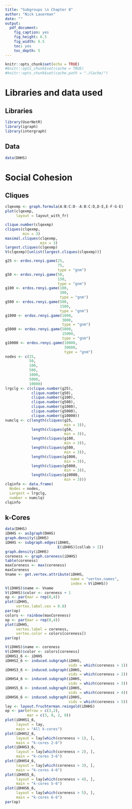 ```yaml
---
title: "Subgroups \n Chapter 8"
author: "Nick Lauerman"
date: ""
output: 
  pdf_document: 
    fig_caption: yes
    fig_height: 6.5
    fig_width: 6.5
    toc: yes
    toc_depth: 5
---
```


```r
knitr::opts_chunk$set(echo = TRUE)
#knitr::opts_chunk$set(cache = TRUE)
#knitr::opts_chunk$set(cache.path = "./Cache/")
```

# Libraries and data used
## Libraries
```r
library(UserNetR)
library(igraph)
library(intergraph)
```

## Data
```r
data(DHHS)
```

# Social Cohesion
## Cliques
```r
clqexmp <- graph.formula(A:B:C:D--A:B:C:D,D-E,E-F-G-E)
plot(clqexmp, 
     layout = layout_with_fr)

clique.number(clqexmp)
cliques(clqexmp,
        min = 3)
maximal.cliques(clqexmp,
                min = 3)
largest.cliques(clqexmp)
V(clqexmp)[unlist(largest.cliques(clqexmp))]

g25 <- erdos.renyi.game(25,
                        75, 
                        type = "gnm")
g50 <- erdos.renyi.game(50,
                        150, 
                        type = "gnm")
g100 <- erdos.renyi.game(100,
                         300, 
                         type = "gnm")
g500 <- erdos.renyi.game(500,
                         1500, 
                         type = "gnm")
g1000 <- erdos.renyi.game(1000,
                          3000, 
                          type = "gnm")
g5000 <- erdos.renyi.game(5000,
                          15000, 
                          type = "gnm")
g10000 <- erdos.renyi.game(10000,
                           30000, 
                           type = "gnm")
nodes <- c(25,
           50,
           100,
           500,
           1000,
           5000,
           10000)
lrgclg <- c(clique.number(g25),
            clique.number(g50),
            clique.number(g100),
            clique.number(g500),
            clique.number(g1000),
            clique.number(g5000),
            clique.number(g10000))
numclq <- c(length(cliques(g25,
                           min = 3)),
            length(cliques(g50,
                           min = 3)),
            length(cliques(g100,
                           min = 3)),
            length(cliques(g500,
                           min = 3)),
            length(cliques(g1000,
                           min = 3)),
            length(cliques(g5000,
                           min = 3)),
            length(cliques(g10000,
                           min = 3)))
clqinfo <- data.frame(
  Nodes = nodes,
  Largest = lrgclg,
  number = numclq)
clqinfo
```

## k-Cores
```r
data(DHHS)
iDHHS <- asIgraph(DHHS)
graph.density(iDHHS)
iDHHS <- subgraph.edges(iDHHS,
                        E(iDHHS)[collab > 2])
graph.density(iDHHS)
coreness <- graph.coreness(iDHHS)
table(coreness)
maxCoreness <- max(coreness)
maxCoreness
Vname <- get.vertex.attribute(iDHHS,
                              name = "vertex.names",
                              index = V(iDHHS))
V(iDHHS)$name <- Vname
V(iDHHS)$color <- coreness + 1
op <- par(mar = rep(0,4))
plot(iDHHS,
     vertex.label.cex = 0.8)
par(op)
colors <- rainbow(maxCoreness)
op <- par(mar = rep(0,4))
plot(iDHHS,
     vertex.label = coreness,
     vertex.color = colors[coreness])
par(op)

V(iDHHS)$name <- coreness
V(iDHHS)$color <- colors[coreness]
iDHHS1_6 <- iDHHS
iDHHS2_6 <- induced.subgraph(iDHHS,
                             vids = which(coreness > 1))
iDHHS3_6 <- induced.subgraph(iDHHS,
                             vids = which(coreness > 2))
iDHHS4_6 <- induced.subgraph(iDHHS,
                             vids = which(coreness > 3))
iDHHS5_6 <- induced.subgraph(iDHHS,
                             vids = which(coreness > 4))
iDHHS6_6 <- induced.subgraph(iDHHS,
                             vids = which(coreness > 5))
lay <- layout.fruchterman.reingold(iDHHS)
op <- par(mfrow = c(3,2),
          mar = c(3, 0, 2, 0))
plot(iDHHS1_6,
     layout = lay,
     main = "All k-cores")
plot(iDHHS2_6,
     layout = lay[which(coreness > 1), ],
     main = "k-cores 2-6")
plot(iDHHS3_6,
     layout = lay[which(coreness > 2), ],
     main = "k-cores 3-6")
plot(iDHHS4_6,
     layout = lay[which(coreness > 3), ],
     main = "k-cores 4-6")
plot(iDHHS5_6,
     layout = lay[which(coreness > 4), ],
     main = "k-cores 5-6")
plot(iDHHS6_6,
     layout = lay[which(coreness > 5), ],
     main = "k-cores 6-6")
par(op)
```



